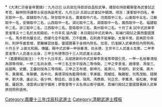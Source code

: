 {{Navbox
|name = 嘉慶十三年戊辰科武殿試金榜
|title = 嘉慶十三年（[[1808年]]）戊辰科武殿試金榜
|titlestyle = background-color:#FFD700;
|image =
|style = width:100%;text-align:center; 
|groupstyle = text-align:center; background-color:#FFD700;
|liststyle = text-align:center;
|state = {{{state<includeonly>|collapsed</includeonly>}}}
|group1 = 第一甲<br>賜武進士及第<br>共3名
|list1 = '''[[徐華清]]''' - '''[[尚永德]]''' - '''[[王世平]]'''

|group2 = 第二甲<br>賜武進士出身<br>共6名
|list2 = [[李景淮]] - [[趙煇曾]] - [[馮俊三]] - [[岳國興]] - [[史鵬|史　鵬]] - [[王曡封]]

|group3 = 第三甲<br>賜同武進士出身<br>共43名
|list3 = [[王布德]] - [[劉坤元]] - [[張濟川]] - [[李成杓]] - [[郭文璜]] - [[蔣大年]] - [[黃廣楫]] - [[朱聯鑣]] - [[高中元]] - [[黃德深]]<br>[[李漸磐]] - [[周耀廷]] - [[鞠勝智]] -[[司馬茂魁]]- [[錢開甲]] - [[劉大德]] - [[盧必沅]] - [[張少林]] - [[黎廷彪]] - [[田玉春]]<br>[[瑞周|瑞　周]] - [[馮應霖]] - [[何正忠]] - [[李萬清]] - [[張松崙]] - [[李耀龍]] - [[羅超游]] - [[凌雲_(武進士)|凌　雲]] - [[廖敬奎]] - 囗囗囗<br>囗囗囗 - 囗囗囗 - 囗囗囗 - 囗囗囗 - 囗囗囗 - 囗囗囗 - 囗囗囗 - 囗囗囗 - 囗囗囗 - 囗囗囗<br>囗囗囗 - 囗囗囗 - 囗囗囗<span style="color: #FFFFFF;"> - －－－ - －－－ - －－－ - －－－ - －－－ - －－－ - －－－</span>

|belowstyle = text-align: center; background-color:#FFD700;
|below='''前一科：[[Template:嘉慶十年乙丑科武殿試金榜|嘉慶十年乙丑科]]　'''·'''　後一科：[[Template:嘉慶十四年己巳恩科武殿試金榜|嘉慶十四年己巳恩科]]'''<br>'''同科進士：[[Template:嘉慶十三年戊辰科殿試金榜|嘉慶十三年戊辰文科]]'''
}}
[[Category:嘉慶十三年戊辰科武進士]]
<noinclude>*<small>《大清仁宗睿皇帝實錄》：九月己巳    以兵部左侍郎邵自昌知武舉，禮部右侍郎戴聯奎為武會試正考官，翰林院侍講學士吳烜為副考官。九月己卯    兵部以武會試中額請。得旨：漢軍取中四名，奉天取中一名，直隸取中八名，陝甘取中五名，廣東取中六名，河南取中三名，山東取中五名，江蘇取中一名，安徽取中二名，山西取中一名，湖北取中二名，湖南取中一名，廣西取中一名，福建取中二名，浙江取中二名，江西取中二名，雲南取中三名，貴州取中二名。十月丁未    試中式武舉李景淮等五十二名於太和殿前。十月辛亥    諭內閣：本日殿試中式武舉內，有補行殿試之廣西雷國寶一名，馬步箭尚屬合式，而硬弓全不能開，刀不能舞，石則竟不能舉動，太覺平常。若再罰令停科，則伊年歲愈增，更難練習技藝，雷國寶著于金榜內除名，加恩，仍准歸入武舉原班內照例用。十月壬子    上御太和殿。傳臚。賜中式武舉一甲徐華清、尚永德、王世平三人武進士及第，二甲李景淮等六人武進士出身，三甲王布德等四十三人同武進士出身。<br>
*《嘉慶朝起居注》：十月十九日辛亥，兵部將新科中式武舉李景淮等帶領引見，一甲一名徐華清授為頭等侍衛，一甲二名尚永德、一甲三名王世平授為二等侍衛。二甲之李景淮、趙煇曾、馮俊三、岳國興、史鵬、王曡封授為三等侍衛。三甲之王布德、劉坤元、張濟川、李成杓、郭文璜、蔣大年、黃廣楫、朱聯鑣、高中元、黃德深授為藍翎侍衛；李漸磐、周耀廷、鞠勝智、司馬茂魁、錢開甲、劉大德、盧必沅、張少林、黎廷彪、田玉春、瑞周、馮應霖、何正忠、李萬清、張松崙、李耀龍、羅超游、凌雲俱以營守備用；廖敬奎等十五名俱以衛守備用，其補行殿試之雷國寶著歸入武舉原班照例選用。</small>
[[Category:嘉慶十三年戊辰科武進士| ]]
[[Category:清朝武進士模板]]</noinclude>